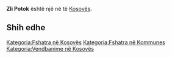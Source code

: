 {{Fshat në Kosovës
 | Emri                = Zli Potok
| srp_N_name = Zli Potok
| srp_N_FULL_NAME_RO = Zli Potok
| srp_N_FULL_NAME_ND_RO = Zli Potok
| srp_N_SORT_NAME_RG = ZLIPOTOK
| srp_N_FULL_NAME_RG = Zli Potok
| srp_N_FULL_NAME_ND_RG = Zli Potok

 | Emri (Rasa dhanore) = 
 | Figura              = 
 | Shteti              = Kosovo
 | Komuna              = 
 | Kodi postar         = 
 | Sipërfaqja          = 

 | Popullsia           = 

 | Regj. i popullsisë  = 
 | Dend. e popullsisë  = 
 | Faqja zyrtare       = 
 <!--- Koordinatat ----> 
 | Gjerësia            = 41.974722
 | Gjatësia            = 20.644444
 | Lartësia            = 
}}
'''Zli Potok''' është një [[]] në [[]] të [[Kosovës]].

<!-- == Gjeografia == -->
<!-- == Historia == -->
<!-- == Demografia == -->
== Shih edhe ==
{{Komuna }}
{{Kosovo-Administrata-Cung}}

[[Kategoria:Fshatra në Kosovës]]
[[Kategoria:Fshatra në Kommunes ]]
[[Kategoria:Vendbanime në Kosovës]]